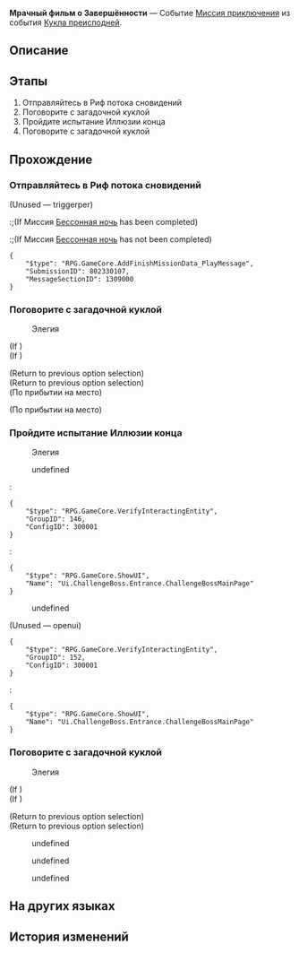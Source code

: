 {{Дополнить|Диалоги.}}
{{Миссия Инфобокс
|id              = 8023301
|Название        = 
|Изображение     = Миссия Освоения Мрачный фильм о Завершённости.png
|Тип             = Миссия приключения
|События         = Кукла преисподней
|Глава           = 
|Условия         = 
* Завершена [[Миссия Освоения]] ''[[Испытание Равновесия III]]''
* Завершена [[Миссия Освоения]] ''[[Враг государства]]''
|Персонажи       = Первопроходец; Элегия
|СтартЛокация    = Риф потока сновидений
|Мир             = Пенакония
|Локации         = Риф потока сновидений
|Предыдущая      = 
|Следующая       = 
|Награды         = Кредиты*5 000
}}
'''Мрачный фильм о Завершённости''' — Событие [[Миссия приключения]] из события [[Кукла преисподней]].

==Описание==
{{Описание|<!--официальное описание из Перекрёстка судеб-->}}

==Этапы==
# Отправляйтесь в Риф потока сновидений
# Поговорите с загадочной куклой
# Пройдите испытание Иллюзии конца
# Поговорите с загадочной куклой

==Прохождение==
{{Дополнить}}


===Отправляйтесь в Риф потока сновидений===
{{Описание миссии|локация=Риф потока сновидений|Находясь в Рифе потока сновидений, вы внезапно чувствуете сильную тревогу, словно вот-вот закончится что-то важное, и вы встретите кого-то неожиданного... Вы встаёте и начинаете бродить вокруг, ожидая, когда ваше предчувствие сбудется.}}
{{Диалог Начало}}
;(Unused &mdash; triggerper)
:;(If Миссия [[Бессонная ночь]] has been completed)
:;(If Миссия [[Бессонная ночь]] has not been completed)
<pre>{
	"$type": "RPG.GameCore.AddFinishMissionData_PlayMessage",
	"SubmissionID": 802330107,
	"MessageSectionID": 1309000
}</pre>
{{Диалог Конец}}

===Поговорите с загадочной куклой===
{{Описание миссии|локация=Риф потока сновидений|Следуя по адресу, предоставленному Доктором Эдвардом, вы прибываете в «город из первозданного Мира грёз». Однако вы не видите никого, похожего на «партнёра», только странную куклу. Неужели... Это и есть «партнёр» Доктора Эдварда?}}
{{Диалог Начало}}

:{{Диалог|Разговор}} Элегия
;(If {{cx}}<!--during performance 802330102-->)
;(If {{cx}}<!--not during performance 802330102-->)
<!--Unknown TalkSentence: 802330106-->
;(Return to previous option selection)
;(Return to previous option selection)
;(По прибытии на место)

;(По прибытии на место)
<!--Unknown TalkSentence: 802330001-->
{{Диалог Конец}}

===Пройдите испытание Иллюзии конца===
{{Диалог Начало}}

:{{Диалог|Разговор}} Элегия
<!--Unknown TalkSentence: 802330201-->
:{{Диалог|Стрелка}} undefined
:<!--Unknown TalkSentence: 802330203-->
:<pre>{
	"$type": "RPG.GameCore.VerifyInteractingEntity",
	"GroupID": 146,
	"ConfigID": 300001
}</pre>
:<pre>{
	"$type": "RPG.GameCore.ShowUI",
	"Name": "Ui.ChallengeBoss.Entrance.ChallengeBossMainPage"
}</pre>
:{{Диалог|Выход}} undefined
:<!--Unknown TalkSentence: 802330206-->
;(Unused &mdash; openui)
<pre>{
	"$type": "RPG.GameCore.VerifyInteractingEntity",
	"GroupID": 152,
	"ConfigID": 300001
}</pre>
:<pre>{
	"$type": "RPG.GameCore.ShowUI",
	"Name": "Ui.ChallengeBoss.Entrance.ChallengeBossMainPage"
}</pre>
{{Диалог Конец}}

===Поговорите с загадочной куклой===
{{Диалог Начало}}

:{{Диалог|Разговор}} Элегия
;(If {{cx}}<!--during performance 802330102-->)
;(If {{cx}}<!--not during performance 802330102-->)
<!--Unknown TalkSentence: 802330106-->
;(Return to previous option selection)
;(Return to previous option selection)
<!--Unknown TalkSentence: 802330301-->
:{{Диалог|Стрелка}} undefined
:{{Диалог|Стрелка}} undefined
<!--Unknown TalkSentence: 802330303-->
<!--Unknown TalkSentence: 802330306-->
:{{Диалог|Стрелка}} undefined
<!--Unknown TalkSentence: 802330308-->
<!--Unknown TalkSentence: 802330309-->
<!--Unknown TalkSentence: 802330310-->
{{Диалог Конец}}

==На других языках==
{{На других языках
|en   = Grim Film of Finality
|zhs  = 终末鼻烟胶卷
|zht  = 終末鼻菸膠捲
|ja   = 終焉のスプラッタームービー
|ko   = 종말의 스너프 필름
|es   = Rollo sombrío de la Conclusión
|fr   = Film sombre de la Finalité
|ru   = Мрачный фильм о Завершённости
|th   = ม้วนฟิล์มแห่งจุดจบ
|vi   = Cuốn Phim Ác Nghiệt Cuối Cùng
|de   = Finsterer Film der Endgültigkeit
|id   = Rol Film "Finality" yang Kelam
|pt   = Filme Macabro Derradeiro
}}

==История изменений==
{{История изменений|2.7}}
